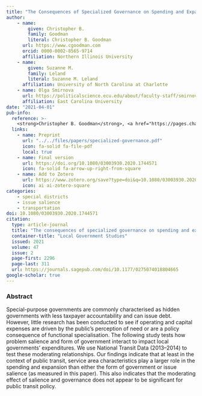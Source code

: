 ```yaml
---
title: "The Consequences of Specialized Governance on Spending and Expansion of Public Transit"
author: 
    - name: 
        given: Christopher B.
        family: Goodman
        literal: Christopher B. Goodman
      url: https://www.cgoodman.com
      orcid: 0000-0002-8565-9714
      affiliation: Northern Illinois University
    - name: 
        given: Suzanne M.
        family: Leland
        literal: Suzanne M. Leland
      affiliation: University of North Carolina at Charlotte
    - name: Olga Smirnova
      url: https://politicalscience.ecu.edu/about/faculty-staff/smirnova/
      affiliation: East Carolina University
date: "2021-04-01"
pub-info:
  reference: >-
    <strong>Christopher B. Goodman</strong>, <a href="https://pages.charlotte.edu/suzanne-leland/">Suzanne M. Leland</a>, and Olga Smirnova. (2021). “The Consequences of Specialized Governance on Spending and Expansion of Public Transit,” <em>Local Government Studies</em> 47 (2): 296-311, doi: <a href="https://doi.org/10.1080/03003930.2020.1744571" target="_blank" rel="noopener noreferrer"><code>10.1080/03003930.2020.1744571</code></a>
  links:
    - name: Preprint
      url: "../../files/papers/specialized-governance.pdf"
      icon: fa-solid fa-file-pdf
      local: true
    - name: Final version
      url: https://doi.org/10.1080/03003930.2020.1744571
      icon: fa-solid fa-arrow-up-right-from-square
    - name: Add to Zotero
      url: https://www.zotero.org/save?type=doi&q=10.1080/03003930.2020.1744571
      icon: ai ai-zotero-square
categories:
    - special districts
    - issue salience
    - transportation
doi: 10.1080/03003930.2020.1744571
citation:
  type: article-journal
  title: "The consequences of specialized governance on spending and expansion of public transit"
  container-title: "Local Government Studies"
  issued: 2021
  volume: 47
  issue: 2
  page-first: 2296
  page-last: 311
  url: https://journals.sagepub.com/doi/10.1177/0275074018804665
google-scholar: true
---
```


### Abstract

Special-purpose governments are commonly characterised as hidden governments with less taxpayer accountability and can issue debt. However, little research has been conducted to see if operating and capital expenses are driven by the public’s perception of need or are a policy consequence of functional specialisation. The following study tests how problem salience and form of government interact to impact local governments’ expenditures. We use National Transit Data (2013–2014) to test these moderating relationships. Our findings indicate that at least in the context of public transit, service area characteristics play a larger role in the spending and expansion than either the form of government or issue salience (as measured in this paper). This also indicates that the moderating effect of salience and governance does not appear to be significant for public transit policy.